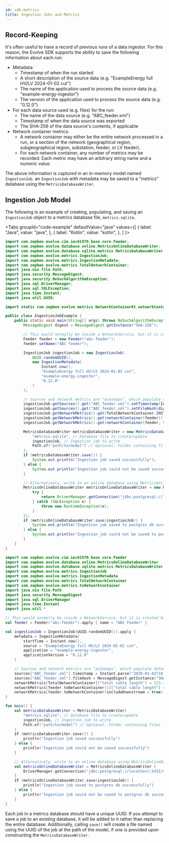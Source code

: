 ```yaml
---
id: sdk-metrics
title: Ingestion Jobs and Metrics
---
```



## Record-Keeping

It's often useful to have a record of previous runs of a data ingestor. For this reason, the Evolve SDK supports the ability to save the following information
about each run:

* Metadata:
    * Timestamp of when the run started
    * A short description of the source data (e.g. "ExampleEnergy full HV/LV 2024-01-02 cut")
    * The name of the application used to process the source data (e.g. "example-energy-ingestor")
    * The version of the application used to process the source data (e.g. "0.12.0")
* For each data source used (e.g. files) for the run:
    * The name of the data source (e.g. "ABC_feeder.xml")
    * Timestamp of when the data source was exported
    * The SHA-256 of the data source's contents, if applicable
* Network container metrics:
    * A network container may either be the entire network processed in a run, or a section of the network (geographical region, subgeographical region,
      substation, feeder, or LV feeder).
    * For each network container, any number of metrics may be recorded. Each metric may have an arbitrary string name and a numeric value.

The above information is captured in an in-memory model named `IngestionJob`. an `IngestionJob` with metadata may be saved to a "metrics" database using the
`MetricsDatabaseWriter`.

## Ingestion Job Model

The following is an example of creating, populating, and saving an `IngestionJob` object to a metrics database file, `metrics.sqlite`.

<Tabs
    groupId="code-example"
    defaultValue="java"
    values={[
        { label: "Java", value: "java", },
        { label: "Kotlin", value: "kotlin", },
    ]
}>
<TabItem value="java">

```java
import com.zepben.evolve.cim.iec61970.base.core.Feeder;
import com.zepben.evolve.database.online.MetricsOnlineDatabaseWriter;
import com.zepben.evolve.database.sqlite.metrics.MetricsDatabaseWriter;
import com.zepben.evolve.metrics.IngestionJob;
import com.zepben.evolve.metrics.IngestionMetadata;
import com.zepben.evolve.metrics.TotalNetworkContainer;
import java.nio.file.Path;
import java.security.MessageDigest;
import java.security.NoSuchAlgorithmException;
import java.sql.DriverManager;
import java.sql.SQLException;
import java.time.Instant;
import java.util.UUID;

import static com.zepben.evolve.metrics.NetworkContainerKt.networkContainer;

public class IngestionJobExample {
    public static void main(String[] args) throws NoSuchAlgorithmException {
        MessageDigest digest = MessageDigest.getInstance("SHA-256");

        // This would normally be inside a NetworkService, but it is created here for this example.
        Feeder feeder = new Feeder("abc-feeder");
        feeder.setName("ABC feeder");

        IngestionJob ingestionJob = new IngestionJob(
            UUID.randomUUID(),
            new IngestionMetadata(
                Instant.now(),
                "ExampleEnergy full HV/LV 2024-01-02 cut",
                "example-energy-ingestor",
                "0.12.0"
            )
        );

        // Sources and network metrics are "automaps", which populate default values for new keys as they are accessed.
        ingestionJob.getSources().get("ABC_feeder.xml").setTimestamp(Instant.parse("2020-01-02T10:30:00.00Z"));
        ingestionJob.getSources().get("ABC_feeder.xml").setFileHash(digest.digest("file contents".getBytes()));
        ingestionJob.getNetworkMetrics().get(TotalNetworkContainer.INSTANCE).put("total cable length", 123.45);
        ingestionJob.getNetworkMetrics().get(networkContainer(feeder)).put("total cable length", 12.345);
        ingestionJob.getNetworkMetrics().get(networkContainer(feeder, true)).put("total cable length", 123.45);

        MetricsDatabaseWriter metricsDatabaseWriter = new MetricsDatabaseWriter(
            "metrics.sqlite", // Database file to create/update
            ingestionJob, // Ingestion job to write
            Path.of("path/to/model") // Optional: Folder containing files for the model exported by the ingestion job. The network, customer, and diagram databases should be located here.
        );
        if (metricsDatabaseWriter.save()) {
            System.out.println("Ingestion job saved successfully");
        } else {
            System.out.println("Ingestion job could not be saved successfully");
        }

        // Alternatively, write to an online database using MetricsOnlineDatabaseWriter
        MetricsOnlineDatabaseWriter metricsOnlineDatabaseWriter = new MetricsOnlineDatabaseWriter(() -> {
            try {
                return DriverManager.getConnection("jdbc:postgresql://localhost:5432/metrics", "admin", "password");
            } catch (SQLException e) {
                throw new RuntimeException(e);
            }
        });
        if (metricsOnlineDatabaseWriter.save(ingestionJob)) {
            System.out.println("Ingestion job saved to postgres db successfully");
        } else {
            System.out.println("Ingestion job could not be saved to postgres db successfully");
        }
    }
}

```

</TabItem>
<TabItem  value="kotlin">

```kotlin
import com.zepben.evolve.cim.iec61970.base.core.Feeder
import com.zepben.evolve.database.online.MetricsOnlineDatabaseWriter
import com.zepben.evolve.database.sqlite.metrics.MetricsDatabaseWriter
import com.zepben.evolve.metrics.IngestionJob
import com.zepben.evolve.metrics.IngestionMetadata
import com.zepben.evolve.metrics.TotalNetworkContainer
import com.zepben.evolve.metrics.toNetworkContainer
import java.nio.file.Path
import java.security.MessageDigest
import java.sql.DriverManager
import java.time.Instant
import java.util.*

// This would normally be inside a NetworkService, but it is created here for this example.
val feeder = Feeder("abc-feeder").apply { name = "ABC Feeder" }

val ingestionJob = IngestionJob(UUID.randomUUID()).apply {
    metadata = IngestionMetadata(
        startTime = Instant.now(),
        source = "ExampleEnergy full HV/LV 2024-01-02 cut",
        application = "example-energy-ingestor",
        applicationVersion = "0.12.0"
    )

    // Sources and network metrics are "automaps", which populate default values for new keys as they are accessed.
    sources["ABC_feeder.xml"].timestamp = Instant.parse("2020-01-02T10:30:00.00Z")
    sources["ABC_feeder.xml"].fileHash = MessageDigest.getInstance("SHA-256").digest("file contents".toByteArray())
    networkMetrics[TotalNetworkContainer]["total cable length"] = 123.45
    networkMetrics[feeder.toNetworkContainer()]["total cable length"] = 12.345
    networkMetrics[feeder.toNetworkContainer(includeDownstream = true)]["total cable length"] = 123.45
}

fun main() {
    val metricsDatabaseWriter = MetricsDatabaseWriter(
        "metrics.sqlite", // Database file to create/update
        ingestionJob, // Ingestion job to write
        Path.of("path/to/model") // Optional: Folder containing files for the model exported by the ingestion job. The network, customer, and diagram databases should be located here.
    )
    if (metricsDatabaseWriter.save()) {
        println("Ingestion job saved successfully")
    } else {
        println("Ingestion job could not be saved successfully")
    }

    // Alternatively, write to an online database using MetricsOnlineDatabaseWriter
    val metricsOnlineDatabaseWriter = MetricsOnlineDatabaseWriter {
        DriverManager.getConnection("jdbc:postgresql://localhost:5432/metrics", "admin", "password")
    }
    if (metricsOnlineDatabaseWriter.save(ingestionJob)) {
        println("Ingestion job saved to postgres db successfully")
    } else {
        println("Ingestion job could not be saved to postgres db successfully")
    }
}
```

</TabItem>
</Tabs>

Each job in a metrics database should have a unique UUID. If you attempt to save a job to an existing database, it will be added to it rather than replacing the
entire database. Additionally, calling `save()` will create a file named using the UUID of the job at the path of the model, if one is provided upon
constructing the `MetricsDatabaseWriter`.
